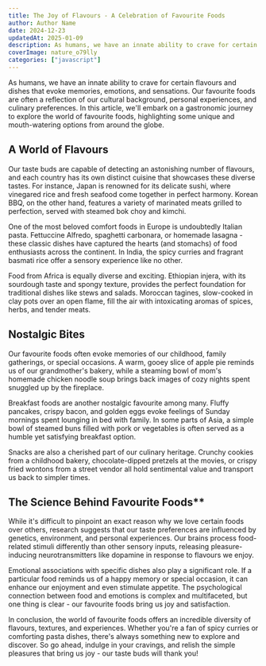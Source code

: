 ```yaml
---
title: The Joy of Flavours - A Celebration of Favourite Foods
author: Author Name
date: 2024-12-23
updatedAt: 2025-01-09
description: As humans, we have an innate ability to crave for certain flavours and dishes that evoke memories, emotions, and sensations. Our favourite foods are often a reflection of our cultural background, personal experiences, and culinary preferences. In this article, we'll embark on a gastronomic journey to explore the world of favourite foods, highlighting some unique and mouth-watering options from around the globe.
coverImage: nature_o79lly
categories: ["javascript"]
---
```


As humans, we have an innate ability to crave for certain flavours and dishes that evoke memories, emotions, and sensations. Our favourite foods are often a reflection of our cultural background, personal experiences, and culinary preferences. In this article, we'll embark on a gastronomic journey to explore the world of favourite foods, highlighting some unique and mouth-watering options from around the globe.

<ArticleImage src="nature_o79lly" alt="nature in its finest" />

## A World of Flavours

Our taste buds are capable of detecting an astonishing number of flavours, and each country has its own distinct cuisine that showcases these diverse tastes. For instance, Japan is renowned for its delicate sushi, where vinegared rice and fresh seafood come together in perfect harmony. Korean BBQ, on the other hand, features a variety of marinated meats grilled to perfection, served with steamed bok choy and kimchi.

One of the most beloved comfort foods in Europe is undoubtedly Italian pasta. Fettuccine Alfredo, spaghetti carbonara, or homemade lasagna - these classic dishes have captured the hearts (and stomachs) of food enthusiasts across the continent. In India, the spicy curries and fragrant basmati rice offer a sensory experience like no other.

Food from Africa is equally diverse and exciting. Ethiopian injera, with its sourdough taste and spongy texture, provides the perfect foundation for traditional dishes like stews and salads. Moroccan tagines, slow-cooked in clay pots over an open flame, fill the air with intoxicating aromas of spices, herbs, and tender meats.

## Nostalgic Bites

Our favourite foods often evoke memories of our childhood, family gatherings, or special occasions. A warm, gooey slice of apple pie reminds us of our grandmother's bakery, while a steaming bowl of mom's homemade chicken noodle soup brings back images of cozy nights spent snuggled up by the fireplace.

Breakfast foods are another nostalgic favourite among many. Fluffy pancakes, crispy bacon, and golden eggs evoke feelings of Sunday mornings spent lounging in bed with family. In some parts of Asia, a simple bowl of steamed buns filled with pork or vegetables is often served as a humble yet satisfying breakfast option.

Snacks are also a cherished part of our culinary heritage. Crunchy cookies from a childhood bakery, chocolate-dipped pretzels at the movies, or crispy fried wontons from a street vendor all hold sentimental value and transport us back to simpler times.

## The Science Behind Favourite Foods\*\*

While it's difficult to pinpoint an exact reason why we love certain foods over others, research suggests that our taste preferences are influenced by genetics, environment, and personal experiences. Our brains process food-related stimuli differently than other sensory inputs, releasing pleasure-inducing neurotransmitters like dopamine in response to flavours we enjoy.

Emotional associations with specific dishes also play a significant role. If a particular food reminds us of a happy memory or special occasion, it can enhance our enjoyment and even stimulate appetite. The psychological connection between food and emotions is complex and multifaceted, but one thing is clear - our favourite foods bring us joy and satisfaction.

In conclusion, the world of favourite foods offers an incredible diversity of flavours, textures, and experiences. Whether you're a fan of spicy curries or comforting pasta dishes, there's always something new to explore and discover. So go ahead, indulge in your cravings, and relish the simple pleasures that bring us joy - our taste buds will thank you!
